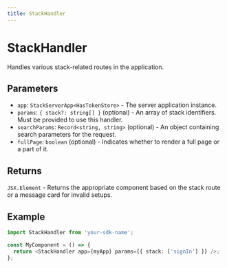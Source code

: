 ```yaml
---
title: StackHandler
---
```


# StackHandler

Handles various stack-related routes in the application.

## Parameters

- `app`: `StackServerApp<HasTokenStore>` - The server application instance.
- `params`: `{ stack?: string[] }` (optional) - An array of stack identifiers. Must be provided to use this handler.
- `searchParams`: `Record<string, string>` (optional) - An object containing search parameters for the request.
- `fullPage`: `boolean` (optional) - Indicates whether to render a full page or a part of it.

## Returns

`JSX.Element` - Returns the appropriate component based on the stack route or a message card for invalid setups.

## Example

```typescript
import StackHandler from 'your-sdk-name';

const MyComponent = () => {
  return <StackHandler app={myApp} params={{ stack: ['signIn'] }} />;
};
```